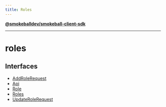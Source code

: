 ```yaml
---
title: Roles
---
```

[**@smokeballdev/smokeball-client-sdk**](../../../README.md)

***

# roles

## Interfaces

- [AddRoleRequest](interfaces/AddRoleRequest.md)
- [Api](interfaces/Api.md)
- [Role](interfaces/Role.md)
- [Roles](interfaces/Roles.md)
- [UpdateRoleRequest](interfaces/UpdateRoleRequest.md)
